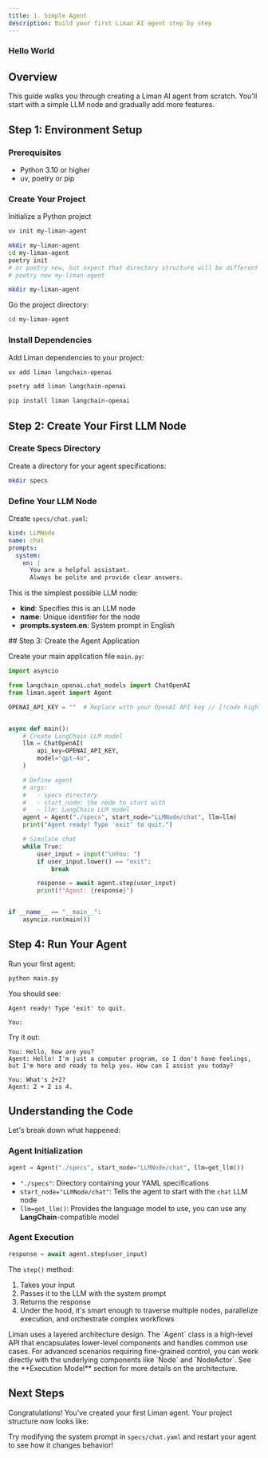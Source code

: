 ```yaml
---
title: 1. Simple Agent
description: Build your first Liman AI agent step by step
---
```



### Hello World

## Overview

This guide walks you through creating a Liman AI agent from scratch. You'll start with a simple LLM node and gradually add more features.

<Steps>
<Step>

## Step 1: Environment Setup

### Prerequisites

- Python 3.10 or higher
- uv, poetry or pip

### Create Your Project

Initialize a Python project

```bash tab="uv"
uv init my-liman-agent
```

```bash tab="poetry"
mkdir my-liman-agent
cd my-liman-agent
poetry init
# or poetry new, but expect that directory structure will be different
# poetry new my-liman-agent
```

```bash tab="pip"
mkdir my-liman-agent
```

Go the project directory:

```bash
cd my-liman-agent
```

### Install Dependencies

Add Liman dependencies to your project:

```bash tab="uv"
uv add liman langchain-openai
```

```bash tab="poetry"
poetry add liman langchain-openai
```

```bash tab="pip"
pip install liman langchain-openai
```

</Step>

<Step>

## Step 2: Create Your First LLM Node

### Create Specs Directory

Create a directory for your agent specifications:

```bash title=" "
mkdir specs
```

### Define Your LLM Node

Create `specs/chat.yaml`:

```yaml title="specs/chat.yaml"
kind: LLMNode
name: chat
prompts:
  system:
    en: |
      You are a helpful assistant.
      Always be polite and provide clear answers.
```

This is the simplest possible LLM node:

- **kind**: Specifies this is an LLM node
- **name**: Unique identifier for the node
- **prompts.system.en**: System prompt in English

</Step>
<Step>
## Step 3: Create the Agent Application

Create your main application file `main.py`:

```python title="main.py"
import asyncio

from langchain_openai.chat_models import ChatOpenAI
from liman.agent import Agent

OPENAI_API_KEY = ""  # Replace with your OpenAI API key // [!code highlight]


async def main():
    # Create LangChain LLM model
    llm = ChatOpenAI(
        api_key=OPENAI_API_KEY,
        model="gpt-4o",
    )

    # Define agent
    # args:
    #   - specs directory
    #   - start_node: the node to start with
    #   - llm: LangChain LLM model
    agent = Agent("./specs", start_node="LLMNode/chat", llm=llm)
    print("Agent ready! Type 'exit' to quit.")

    # Simulate chat
    while True:
        user_input = input("\nYou: ")
        if user_input.lower() == "exit":
            break

        response = await agent.step(user_input)
        print(f"Agent: {response}")


if __name__ == "__main__":
    asyncio.run(main())
```

</Step>
<Step>

## Step 4: Run Your Agent

Run your first agent:

```bash title=" "
python main.py
```

You should see:

```
Agent ready! Type 'exit' to quit.

You:
```

Try it out:

```
You: Hello, how are you?
Agent: Hello! I'm just a computer program, so I don't have feelings, but I'm here and ready to help you. How can I assist you today?

You: What's 2+2?
Agent: 2 + 2 is 4.
```

</Step>
</Steps>

## Understanding the Code

Let's break down what happened:

### Agent Initialization

```python
agent = Agent("./specs", start_node="LLMNode/chat", llm=get_llm())
```

- `"./specs"`: Directory containing your YAML specifications
- `start_node="LLMNode/chat"`: Tells the agent to start with the `chat` LLM node
- `llm=get_llm()`: Provides the language model to use, you can use any **LangChain**-compatible model

### Agent Execution

```python
response = await agent.step(user_input)
```

The `step()` method:

1. Takes your input
2. Passes it to the LLM with the system prompt
3. Returns the response
4. Under the hood, it's smart enough to traverse multiple nodes, parallelize execution, and orchestrate complex workflows

<Callout>
  Liman uses a layered architecture design. The `Agent` class is a high-level
  API that encapsulates lower-level components and handles common use cases. For
  advanced scenarios requiring fine-grained control, you can work directly with
  the underlying components like `Node` and `NodeActor`. See the **Execution
  Model** section for more details on the architecture.
</Callout>

## Next Steps

Congratulations! You've created your first Liman agent. Your project structure now looks like:


<Files>
  <Folder name="my-liman-agent" defaultOpen>
    <Folder name="specs" defaultOpen>
      <File name="chat.yaml" />
    </Folder>
    <File name="main.py" />
    <File name="pyproject.toml (optional)" className="opacity-50" />
  </Folder>
</Files>

Try modifying the system prompt in `specs/chat.yaml` and restart your agent to see how it changes behavior!
